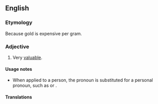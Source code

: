 ==English==

===Etymology===
Because gold is expensive per gram.<!--or any measure of weight. User:Mglovesfun-->

===Adjective===
{{head|en|adjective|head=[[worth]] [[its]] [[weight]] [[in]] [[gold]]}}

# {{context|idiomatic|lang=en}} Very [[valuable]].
#: {{usex|I find my dog is '''worth its weight in gold''' on those long snowy weekends when I can't get out.|lang=en}}

====Usage notes====
* When applied to a person, the pronoun {{term/t|en|its}} is substituted for a personal pronoun, such as {{term/t|en|his}} or {{term/t|en|her}}.

====Translations====
{{trans-top|idiomatic: very valuable}}
{{trans-mid}}
{{trans-botom}}